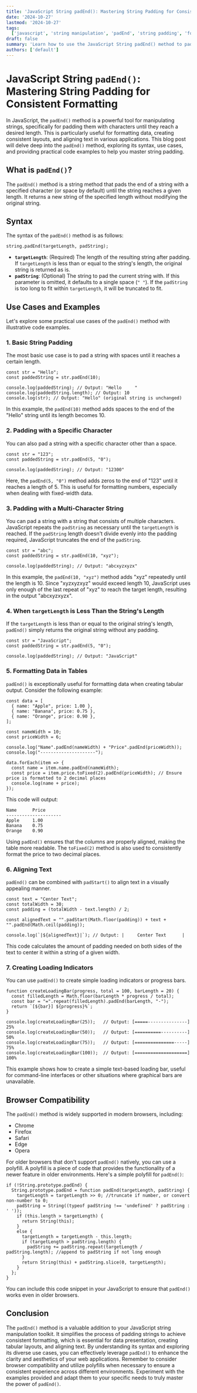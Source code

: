 ```yaml
---
title: 'JavaScript String padEnd(): Mastering String Padding for Consistent Formatting'
date: '2024-10-27'
lastmod: '2024-10-27'
tags:
  ['javascript', 'string manipulation', 'padEnd', 'string padding', 'formatting', 'web development']
draft: false
summary: 'Learn how to use the JavaScript String padEnd() method to pad strings with characters until they reach a specific length, improving data presentation and formatting for web applications.'
authors: ['default']
---
```


# JavaScript String `padEnd()`: Mastering String Padding for Consistent Formatting

In JavaScript, the `padEnd()` method is a powerful tool for manipulating strings, specifically for padding them with characters until they reach a desired length. This is particularly useful for formatting data, creating consistent layouts, and aligning text in various applications. This blog post will delve deep into the `padEnd()` method, exploring its syntax, use cases, and providing practical code examples to help you master string padding.

## What is `padEnd()`?

The `padEnd()` method is a string method that pads the end of a string with a specified character (or space by default) until the string reaches a given length. It returns a new string of the specified length without modifying the original string.

## Syntax

The syntax of the `padEnd()` method is as follows:

```plaintext
string.padEnd(targetLength, padString);
```

- **`targetLength`**: (Required) The length of the resulting string after padding. If `targetLength` is less than or equal to the string's length, the original string is returned as is.
- **`padString`**: (Optional) The string to pad the current string with. If this parameter is omitted, it defaults to a single space (`" "`). If the `padString` is too long to fit within `targetLength`, it will be truncated to fit.

## Use Cases and Examples

Let's explore some practical use cases of the `padEnd()` method with illustrative code examples.

### 1. Basic String Padding

The most basic use case is to pad a string with spaces until it reaches a certain length.

```plaintext
const str = "Hello";
const paddedString = str.padEnd(10);

console.log(paddedString); // Output: "Hello     "
console.log(paddedString.length); // Output: 10
console.log(str); // Output: "Hello" (original string is unchanged)
```

In this example, the `padEnd(10)` method adds spaces to the end of the "Hello" string until its length becomes 10.

### 2. Padding with a Specific Character

You can also pad a string with a specific character other than a space.

```plaintext
const str = "123";
const paddedString = str.padEnd(5, "0");

console.log(paddedString); // Output: "12300"
```

Here, the `padEnd(5, "0")` method adds zeros to the end of "123" until it reaches a length of 5. This is useful for formatting numbers, especially when dealing with fixed-width data.

### 3. Padding with a Multi-Character String

You can pad a string with a string that consists of multiple characters. JavaScript repeats the `padString` as necessary until the `targetLength` is reached. If the `padString` length doesn't divide evenly into the padding required, JavaScript truncates the end of the `padString`.

```plaintext
const str = "abc";
const paddedString = str.padEnd(10, "xyz");

console.log(paddedString); // Output: "abcxyzxyzx"
```

In this example, the `padEnd(10, "xyz")` method adds "xyz" repeatedly until the length is 10. Since "xyzxyzxyz" would exceed length 10, JavaScript uses only enough of the last repeat of "xyz" to reach the target length, resulting in the output "abcxyzxyzx".

### 4. When `targetLength` is Less Than the String's Length

If the `targetLength` is less than or equal to the original string's length, `padEnd()` simply returns the original string without any padding.

```plaintext
const str = "JavaScript";
const paddedString = str.padEnd(5, "0");

console.log(paddedString); // Output: "JavaScript"
```

### 5. Formatting Data in Tables

`padEnd()` is exceptionally useful for formatting data when creating tabular output. Consider the following example:

```plaintext
const data = [
  { name: "Apple", price: 1.00 },
  { name: "Banana", price: 0.75 },
  { name: "Orange", price: 0.90 },
];

const nameWidth = 10;
const priceWidth = 6;

console.log("Name".padEnd(nameWidth) + "Price".padEnd(priceWidth));
console.log("---------------------");

data.forEach(item => {
  const name = item.name.padEnd(nameWidth);
  const price = item.price.toFixed(2).padEnd(priceWidth); // Ensure price is formatted to 2 decimal places
  console.log(name + price);
});
```

This code will output:

```
Name      Price
---------------------
Apple     1.00
Banana    0.75
Orange    0.90
```

Using `padEnd()` ensures that the columns are properly aligned, making the table more readable. The `toFixed(2)` method is also used to consistently format the price to two decimal places.

### 6. Aligning Text

`padEnd()` can be combined with `padStart()` to align text in a visually appealing manner.

```plaintext
const text = "Center Text";
const totalWidth = 30;
const padding = (totalWidth - text.length) / 2;

const alignedText = "".padStart(Math.floor(padding)) + text + "".padEnd(Math.ceil(padding));

console.log(`|${alignedText}|`); // Output: |     Center Text      |
```

This code calculates the amount of padding needed on both sides of the text to center it within a string of a given width.

### 7. Creating Loading Indicators

You can use `padEnd()` to create simple loading indicators or progress bars.

```plaintext
function createLoadingBar(progress, total = 100, barLength = 20) {
  const filledLength = Math.floor(barLength * progress / total);
  const bar = "=".repeat(filledLength).padEnd(barLength, "-");
  return `[${bar}] ${progress}%`;
}

console.log(createLoadingBar(25));   // Output: [=====---------------] 25%
console.log(createLoadingBar(50));   // Output: [==========----------] 50%
console.log(createLoadingBar(75));   // Output: [===============-----] 75%
console.log(createLoadingBar(100));  // Output: [====================] 100%

```

This example shows how to create a simple text-based loading bar, useful for command-line interfaces or other situations where graphical bars are unavailable.

## Browser Compatibility

The `padEnd()` method is widely supported in modern browsers, including:

- Chrome
- Firefox
- Safari
- Edge
- Opera

For older browsers that don't support `padEnd()` natively, you can use a polyfill. A polyfill is a piece of code that provides the functionality of a newer feature in older environments. Here's a simple polyfill for `padEnd()`:

```plaintext
if (!String.prototype.padEnd) {
  String.prototype.padEnd = function padEnd(targetLength, padString) {
    targetLength = targetLength >> 0; //truncate if number, or convert non-number to 0;
    padString = String((typeof padString !== 'undefined' ? padString : ' '));
    if (this.length > targetLength) {
      return String(this);
    }
    else {
      targetLength = targetLength - this.length;
      if (targetLength > padString.length) {
        padString += padString.repeat(targetLength / padString.length); //append to padString if not long enough
      }
      return String(this) + padString.slice(0, targetLength);
    }
  };
}
```

You can include this code snippet in your JavaScript to ensure that `padEnd()` works even in older browsers.

## Conclusion

The `padEnd()` method is a valuable addition to your JavaScript string manipulation toolkit. It simplifies the process of padding strings to achieve consistent formatting, which is essential for data presentation, creating tabular layouts, and aligning text. By understanding its syntax and exploring its diverse use cases, you can effectively leverage `padEnd()` to enhance the clarity and aesthetics of your web applications. Remember to consider browser compatibility and utilize polyfills when necessary to ensure a consistent experience across different environments. Experiment with the examples provided and adapt them to your specific needs to truly master the power of `padEnd()`.
